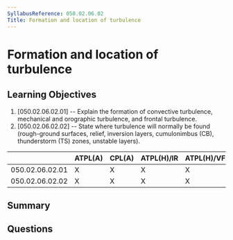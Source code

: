 ```yaml
---
SyllabusReference: 050.02.06.02
Title: Formation and location of turbulence
---
```


# Formation and location of turbulence

## Learning Objectives

1. [050.02.06.02.01] -- Explain the formation of convective turbulence,
   mechanical and orographic turbulence, and frontal turbulence.
2. [050.02.06.02.02] -- State where turbulence will normally be found
   (rough-ground surfaces, relief, inversion layers, cumulonimbus (CB),
   thunderstorm (TS) zones, unstable layers).

|                 | ATPL(A) | CPL(A) | ATPL(H)/IR | ATPL(H)/VFR | CPL(H) | IR  | CBIR(A) |
| --------------- | ------- | ------ | ---------- | ----------- | ------ | --- | ------- |
| 050.02.06.02.01 | X       | X      | X          | X           | X      | X   | X       |
| 050.02.06.02.02 | X       | X      | X          | X           | X      | X   | X       |

## Summary

## Questions
